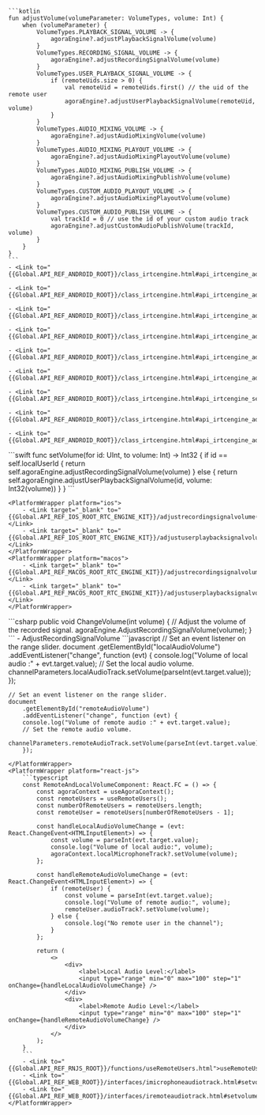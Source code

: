 <PlatformWrapper platform="android">

    ```kotlin
    fun adjustVolume(volumeParameter: VolumeTypes, volume: Int) {
        when (volumeParameter) {
            VolumeTypes.PLAYBACK_SIGNAL_VOLUME -> {
                agoraEngine?.adjustPlaybackSignalVolume(volume)
            }
            VolumeTypes.RECORDING_SIGNAL_VOLUME -> {
                agoraEngine?.adjustRecordingSignalVolume(volume)
            }
            VolumeTypes.USER_PLAYBACK_SIGNAL_VOLUME -> {
                if (remoteUids.size > 0) {
                    val remoteUid = remoteUids.first() // the uid of the remote user
                    agoraEngine?.adjustUserPlaybackSignalVolume(remoteUid, volume)
                }
            }
            VolumeTypes.AUDIO_MIXING_VOLUME -> {
                agoraEngine?.adjustAudioMixingVolume(volume)
            }
            VolumeTypes.AUDIO_MIXING_PLAYOUT_VOLUME -> {
                agoraEngine?.adjustAudioMixingPlayoutVolume(volume)
            }
            VolumeTypes.AUDIO_MIXING_PUBLISH_VOLUME -> {
                agoraEngine?.adjustAudioMixingPublishVolume(volume)
            }
            VolumeTypes.CUSTOM_AUDIO_PLAYOUT_VOLUME -> {
                agoraEngine?.adjustAudioMixingPlayoutVolume(volume)
            }
            VolumeTypes.CUSTOM_AUDIO_PUBLISH_VOLUME -> {
                val trackId = 0 // use the id of your custom audio track
                agoraEngine?.adjustCustomAudioPublishVolume(trackId, volume)
            }
        }
    }    
    ```
    - <Link to="{{Global.API_REF_ANDROID_ROOT}}/class_irtcengine.html#api_irtcengine_adjustplaybacksignalvolume">adjustPlaybackSignalVolume</Link>
    
    - <Link to="{{Global.API_REF_ANDROID_ROOT}}/class_irtcengine.html#api_irtcengine_adjustrecordingsignalvolume">adjustRecordingSignalVolume</Link>

    - <Link to="{{Global.API_REF_ANDROID_ROOT}}/class_irtcengine.html#api_irtcengine_adjustuserplaybacksignalvolume">adjustUserPlaybackSignalVolume</Link>

    - <Link to="{{Global.API_REF_ANDROID_ROOT}}/class_irtcengine.html#api_irtcengine_adjustaudiomixingvolume">adjustAudioMixingVolume</Link>

    - <Link to="{{Global.API_REF_ANDROID_ROOT}}/class_irtcengine.html#api_irtcengine_adjustaudiomixingplayoutvolume">adjustAudioMixingPlayoutVolume</Link>

    - <Link to="{{Global.API_REF_ANDROID_ROOT}}/class_irtcengine.html#api_irtcengine_adjustaudiomixingpublishvolume">adjustAudioMixingPublishVolume</Link>

    - <Link to="{{Global.API_REF_ANDROID_ROOT}}/class_irtcengine.html#api_irtcengine_setinearmonitoringvolume">setInEarMonitoringVolume</Link>

    - <Link to="{{Global.API_REF_ANDROID_ROOT}}/class_irtcengine.html#api_irtcengine_adjustcustomaudioplayoutvolume">adjustCustomAudioPlayoutVolume</Link>

    - <Link to="{{Global.API_REF_ANDROID_ROOT}}/class_irtcengine.html#api_irtcengine_adjustcustomaudiopublishvolume">adjustCustomAudioPublishVolume</Link>
</PlatformWrapper>
<PlatformWrapper platform={["ios","macos"]}>
    ```swift
    func setVolume(for id: UInt, to volume: Int) -> Int32 {
        if id == self.localUserId {
            return self.agoraEngine.adjustRecordingSignalVolume(volume)
        } else {
            return self.agoraEngine.adjustUserPlaybackSignalVolume(id, volume: Int32(volume))
        }
    }
    ```

    <PlatformWrapper platform="ios">
        - <Link target="_blank" to="{{Global.API_REF_IOS_ROOT_RTC_ENGINE_KIT}}/adjustrecordingsignalvolume(_:)">adjustRecordingSignalVolume(_:)</Link>
        - <Link target="_blank" to="{{Global.API_REF_IOS_ROOT_RTC_ENGINE_KIT}}/adjustuserplaybacksignalvolume(_:volume:)">adjustUserPlaybackSignalVolume(_:volume:)</Link>
    </PlatformWrapper>
    <PlatformWrapper platform="macos">
        - <Link target="_blank" to="{{Global.API_REF_MACOS_ROOT_RTC_ENGINE_KIT}}/adjustrecordingsignalvolume(_:)">adjustRecordingSignalVolume(_:)</Link>
        - <Link target="_blank" to="{{Global.API_REF_MACOS_ROOT_RTC_ENGINE_KIT}}/adjustuserplaybacksignalvolume(_:volume:)">adjustUserPlaybackSignalVolume(_:volume:)</Link>
    </PlatformWrapper>
</PlatformWrapper>
<PlatformWrapper platform="unity">
    ```csharp
    public void ChangeVolume(int volume)
    {
        // Adjust the volume of the recorded signal.
        agoraEngine.AdjustRecordingSignalVolume(volume);
    }
    ```
    - <Link to="{{Global.API_REF_UNITY_ROOT}}/class_irtcengine.html#api_irtcengine_adjustrecordingsignalvolume">AdjustRecordingSignalVolume</Link>
</PlatformWrapper>
<PlatformWrapper platform="web">
```javascript
    // Set an event listener on the range slider.
    document
        .getElementById("localAudioVolume")
        .addEventListener("change", function (evt) {
        console.log("Volume of local audio :" + evt.target.value);
        // Set the local audio volume.
        channelParameters.localAudioTrack.setVolume(parseInt(evt.target.value));
        });

    // Set an event listener on the range slider.
    document
        .getElementById("remoteAudioVolume")
        .addEventListener("change", function (evt) {
        console.log("Volume of remote audio :" + evt.target.value);
        // Set the remote audio volume.
        channelParameters.remoteAudioTrack.setVolume(parseInt(evt.target.value));
        });
```
</PlatformWrapper>
<PlatformWrapper platform="react-js">
    ```typescript
    const RemoteAndLocalVolumeComponent: React.FC = () => {
        const agoraContext = useAgoraContext();
        const remoteUsers = useRemoteUsers();
        const numberOfRemoteUsers = remoteUsers.length;
        const remoteUser = remoteUsers[numberOfRemoteUsers - 1];
        
        const handleLocalAudioVolumeChange = (evt: React.ChangeEvent<HTMLInputElement>) => {
            const volume = parseInt(evt.target.value);
            console.log("Volume of local audio:", volume);
            agoraContext.localMicrophoneTrack?.setVolume(volume);
        };
        
        const handleRemoteAudioVolumeChange = (evt: React.ChangeEvent<HTMLInputElement>) => {
            if (remoteUser) {
                const volume = parseInt(evt.target.value);
                console.log("Volume of remote audio:", volume);
                remoteUser.audioTrack?.setVolume(volume);
            } else {
                console.log("No remote user in the channel");
            }
        };
        
        return (
            <>
                <div>
                    <label>Local Audio Level:</label>
                    <input type="range" min="0" max="100" step="1" onChange={handleLocalAudioVolumeChange} />
                </div>
                <div>
                    <label>Remote Audio Level:</label>
                    <input type="range" min="0" max="100" step="1" onChange={handleRemoteAudioVolumeChange} />
                </div>
            </>
        );
    }
    ```
    - <Link to="{{Global.API_REF_RNJS_ROOT}}/functions/useRemoteUsers.html">useRemoteUsers</Link>
    - <Link to="{{Global.API_REF_WEB_ROOT}}/interfaces/imicrophoneaudiotrack.html#setvolume">localMicrophoneTrack.setVolume</Link>
    - <Link to="{{Global.API_REF_WEB_ROOT}}/interfaces/iremoteaudiotrack.html#setvolume">remoteUser.audioTrack.setVolume</Link>
</PlatformWrapper>
